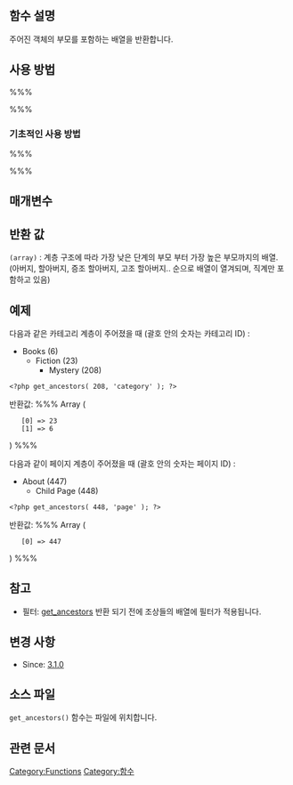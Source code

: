 {{Languages|
{{en|Function Reference/get_ancestors}}
{{ko|Function Reference/get_ancestors}}
{{ja|関数リファレンス/get_ancestors}}
}}

== 함수 설명 ==

주어진 객체의 부모를 포함하는 배열을 반환합니다.

== 사용 방법 ==

%%% <?php get_ancestors( $object_id, $object_type ); ?> %%%

=== 기초적인 사용 방법 ===

%%% <?php $ancestors = get_ancestors( 6, 'page' ); ?> %%%

== 매개변수 ==

{{Parameter|$object_id|int or string|자식 객체의 ID}}
{{Parameter|$object_type|string|쿼리에 사용하는 객체형의 이름. (page, hierarchical post type, category, or hierarchical taxonomy)}}

== 반환 값 ==
; <tt>(array)</tt> : 계층 구조에 따라 가장 낮은 단계의 부모 부터 가장 높은 부모까지의 배열. (아버지, 할아버지, 증조 할아버지, 고조 할아버지.. 순으로 배열이 열겨되며, 직계만 포함하고 있음)

== 예제 ==

다음과 같은 카테고리 계층이 주어졌을 때 (괄호 안의 숫자는 카테고리 ID) :

* Books (6)
** Fiction (23)
*** Mystery (208)

<pre><?php get_ancestors( 208, 'category' ); ?></pre>

반환값:
%%% Array
(
    [0] => 23
    [1] => 6
) %%%


다음과 같이 페이지 계층이 주어졌을 때 (괄호 안의 숫자는 페이지 ID) :

* About (447)
** Child Page (448)

<pre><?php get_ancestors( 448, 'page' ); ?></pre>

반환값:
%%%  Array
(
    [0] => 447
) %%%

== 참고 ==
* 필터: [[Plugin_API/Filter_Reference#Category_and_Term_Filters|get_ancestors]] 반환 되기 전에 조상들의 배열에 필터가 적용됩니다.

== 변경 사항 ==
* Since: [[Version 3.1|3.1.0]]

== 소스 파일 ==
<tt>get_ancestors()</tt> 함수는 {{Trac|wp-includes/taxonomy.php}} 파일에 위치합니다.

== 관련 문서 ==
{{Page Tags}}

{{Tag Footer}}

[[Category:Functions]]
[[Category:함수]]